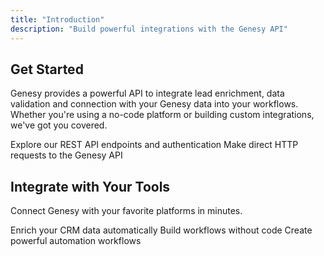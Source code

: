 ```yaml
---
title: "Introduction"
description: "Build powerful integrations with the Genesy API"
---
```


## Get Started

Genesy provides a powerful API to integrate lead enrichment, data validation and connection with your Genesy data into your workflows. Whether you're using a no-code platform or building custom integrations, we've got you covered.

<CardGroup cols={2}>
  <Card
    title="API Reference"
    icon="terminal"
    href="/api-reference/introduction"
  >
    Explore our REST API endpoints and authentication
  </Card>
  <Card
    title="HTTP Integration"
    icon="code"
    href="/essentials/http"
  >
    Make direct HTTP requests to the Genesy API
  </Card>
</CardGroup>

## Integrate with Your Tools

Connect Genesy with your favorite platforms in minutes.

<CardGroup cols={3}>
  <Card
    title="HubSpot"
    icon="hubspot"
    href="/essentials/hubspot"
  >
    Enrich your CRM data automatically
  </Card>
  <Card
    title="Zapier"
    icon="bolt"
    href="/essentials/zapier"
  >
    Build workflows without code
  </Card>
  <Card
    title="n8n"
    icon="diagram-project"
    href="/essentials/n8n"
  >
    Create powerful automation workflows
  </Card>
</CardGroup>
